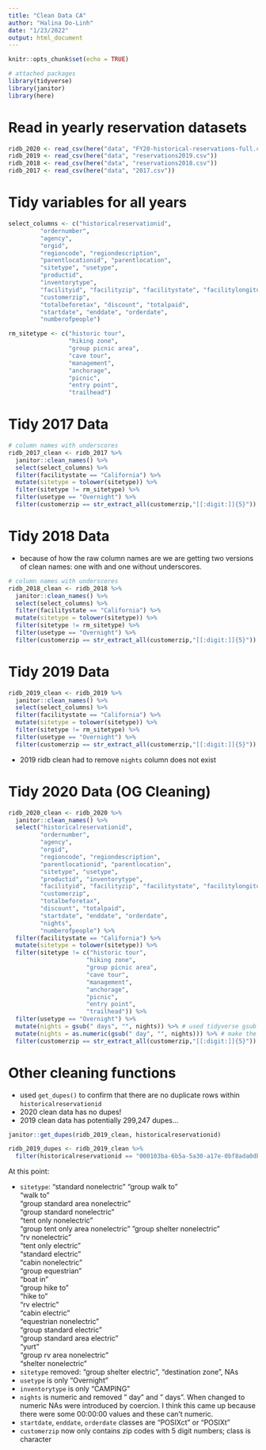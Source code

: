 ```yaml
---
title: "Clean Data CA"
author: "Halina Do-Linh"
date: "1/23/2022"
output: html_document
---
```


```r
knitr::opts_chunk$set(echo = TRUE)

# attached packages
library(tidyverse)
library(janitor)
library(here)
```

# Read in yearly reservation datasets

```r
ridb_2020 <- read_csv(here("data", "FY20-historical-reservations-full.csv"))
ridb_2019 <- read_csv(here("data", "reservations2019.csv"))
ridb_2018 <- read_csv(here("data", "reservations2018.csv"))
ridb_2017 <- read_csv(here("data", "2017.csv"))
```

# Tidy variables for all years

```r
select_columns <- c("historicalreservationid",
         "ordernumber",
         "agency",
         "orgid",
         "regioncode", "regiondescription",
         "parentlocationid", "parentlocation",
         "sitetype", "usetype",
         "productid", 
         "inventorytype", 
         "facilityid", "facilityzip", "facilitystate", "facilitylongitude", "facilitylatitude",
         "customerzip", 
         "totalbeforetax", "discount", "totalpaid",
         "startdate", "enddate", "orderdate",
         "numberofpeople")

rm_sitetype <- c("historic tour",
                 "hiking zone",
                 "group picnic area",
                 "cave tour",
                 "management",
                 "anchorage",
                 "picnic",
                 "entry point",
                 "trailhead")
```

# Tidy 2017 Data

```r
# column names with underscores
ridb_2017_clean <- ridb_2017 %>% 
  janitor::clean_names() %>% 
  select(select_columns) %>% 
  filter(facilitystate == "California") %>% 
  mutate(sitetype = tolower(sitetype)) %>% 
  filter(sitetype != rm_sitetype) %>% 
  filter(usetype == "Overnight") %>%
  filter(customerzip == str_extract_all(customerzip,"[[:digit:]]{5}"))
```



# Tidy 2018 Data

- because of how the raw column names are we are getting two versions of clean names: one with and one without underscores.

```r
# column names with underscores
ridb_2018_clean <- ridb_2018 %>% 
  janitor::clean_names() %>% 
  select(select_columns) %>% 
  filter(facilitystate == "California") %>% 
  mutate(sitetype = tolower(sitetype)) %>% 
  filter(sitetype != rm_sitetype) %>% 
  filter(usetype == "Overnight") %>%
  filter(customerzip == str_extract_all(customerzip,"[[:digit:]]{5}"))
```


# Tidy 2019 Data

```r
ridb_2019_clean <- ridb_2019 %>% 
  janitor::clean_names() %>% 
  select(select_columns) %>% 
  filter(facilitystate == "California") %>% 
  mutate(sitetype = tolower(sitetype)) %>% 
  filter(sitetype != rm_sitetype) %>% 
  filter(usetype == "Overnight") %>%
  filter(customerzip == str_extract_all(customerzip,"[[:digit:]]{5}"))
```

- 2019 ridb clean had to remove `nights` column does not exist

# Tidy 2020 Data (OG Cleaning)

```r
ridb_2020_clean <- ridb_2020 %>% 
  janitor::clean_names() %>% 
  select("historicalreservationid",
         "ordernumber",
         "agency",
         "orgid",
         "regioncode", "regiondescription",
         "parentlocationid", "parentlocation",
         "sitetype", "usetype",
         "productid", "inventorytype", 
         "facilityid", "facilityzip", "facilitystate", "facilitylongitude", "facilitylatitude",
         "customerzip", 
         "totalbeforetax",
         "discount", "totalpaid",
         "startdate", "enddate", "orderdate",
         "nights",
         "numberofpeople") %>% 
  filter(facilitystate == "California") %>% 
  mutate(sitetype = tolower(sitetype)) %>% 
  filter(sitetype != c("historic tour",
                      "hiking zone",
                      "group picnic area",
                      "cave tour",
                      "management",
                      "anchorage",
                      "picnic",
                      "entry point",
                      "trailhead")) %>% 
  filter(usetype == "Overnight") %>% 
  mutate(nights = gsub(" days", "", nights)) %>% # used tidyverse gsub to remove day and days
  mutate(nights = as.numeric(gsub(" day", "", nights))) %>% # make the column numeric instead of chr
  filter(customerzip == str_extract_all(customerzip,"[[:digit:]]{5}"))

```

# Other cleaning functions

- used `get_dupes()` to confirm that there are no duplicate rows within `historicalreservationid`
- 2020 clean data has no dupes!
- 2019 clean data has potentially 299,247 dupes...

```r
janitor::get_dupes(ridb_2019_clean, historicalreservationid)
```

```r
ridb_2019_dupes <- ridb_2019_clean %>% 
  filter(historicalreservationid == "000103ba-6b5a-5a30-a17e-0bf8ada0dbdf")
```


At this point:

- `sitetype`: 
"standard nonelectric"
"group walk to"                   
"walk to"                         
"group standard area nonelectric"  
"group standard nonelectric"      
"tent only nonelectric"            
"group tent only area nonelectric"
”group shelter nonelectric"       
"rv nonelectric"                                        
"tent only electric"                                       
"standard electric"                
"cabin nonelectric"               
"group equestrian"                 
"boat in"                         
"group hike to"                    
"hike to"                         
"rv electric"                      
"cabin electric"                  
"equestrian nonelectric"          
"group standard electric"          
"group standard area electric"    
"yurt"                            
"group rv area nonelectric"        
"shelter nonelectric"
- `sitetype` removed: "group shelter electric", "destination zone", NAs
- `usetype` is only "Overnight"
- `inventorytype` is only "CAMPING"
- `nights` is numeric and removed " day" and " days". When changed to numeric NAs were introduced by coercion. I think this came up because there were some 00:00:00 values and these can't numeric.
- `startdate`, `enddate`, `orderdate` classes are "POSIXct" or "POSIXt" 
- `customerzip` now only contains zip codes with 5 digit numbers; class is character

